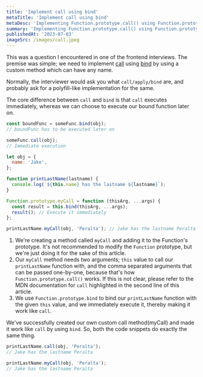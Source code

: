 ```yaml
---
title: 'Implement call using bind'
metaTitle: 'Implement call using bind'
metaDesc: 'Implementing Function.prototype.call() using Function.prototype.bind()'
summary: 'Implementing Function.prototype.call() using Function.prototype.bind()'
publishedAt: '2023-07-03'
imageSrc: /images/call.jpeg
---
```


<CustomAvatar />

This was a question I encountered in one of the frontend interviews. The premise was simple; we need to implement
[call](https://developer.mozilla.org/en-US/docs/Web/JavaScript/Reference/Global_Objects/Function/call) using [bind](https://developer.mozilla.org/en-US/docs/Web/JavaScript/Reference/Global_Objects/Function/bind)
by using a custom method which can have any name.

Normally, the interviewer would ask you what `call/apply/bind` are, and probably ask for a polyfill-like implementation for the same.

The core difference between `call` and `bind` is that `call` executes immediately, whereas we can choose to execute our bound function later on.

```js
const boundFunc = someFunc.bind(obj);
// boundFunc has to be executed later on
```

```js
someFunc.call(obj);
// Immediate execution
```


```js title="customCallImplementation.js"
let obj = {
  name: 'Jake',
};

function printLastName(lastname) {
  console.log(`${this.name} has the lastname ${lastname}`);
}

Function.prototype.myCall = function (thisArg, ...args) {
  const result = this.bind(thisArg, ...args);
  result(); // Execute it immediately
};

printLastName.myCall(obj, 'Peralta'); // Jake has the lastname Peralta
```

1. We're creating a method called `myCall` and adding it to the Function's prototype. It's not recommended to modify the `Function` prototype, but we're just doing it for the sake of this article.
2. Our `myCall` method needs two arguments; `this` value to call our `printLastName` function with, and the comma separated arguments that can be passed one-by-one, because that's how `Function.prototype.call()` works. If this is not clear, please refer to the MDN documentation for `call` highlighted in the second line of this article.
3. We use `Function.prototype.bind` to bind our `printLastName` function with the given `this` value, and we immediately execute it, thereby making it work like `call`.

We've successfully created our own custom call method(myCall) and made it work like `call` by using `bind`. So, both the code snippets do exactly the same thing.

```js
printLastName.call(obj, 'Peralta');
// Jake has the lastname Peralta
```

```js
printLastName.myCall(obj, 'Peralta');
// Jake has the lastname Peralta
```
